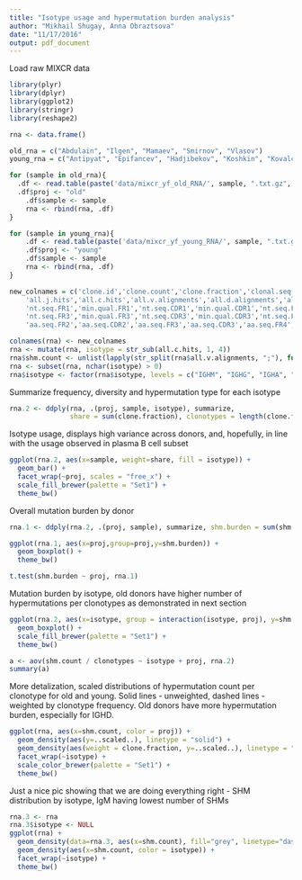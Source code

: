 ```yaml
---
title: "Isotype usage and hypermutation burden analysis"
author: "Mikhail Shugay, Anna Obraztsova"
date: "11/17/2016"
output: pdf_document
---
```


Load raw MIXCR data

```r
library(plyr)
library(dplyr)
library(ggplot2)
library(stringr)
library(reshape2)

rna <- data.frame()

old_rna = c("Abdulain", "Ilgen", "Mamaev", "Smirnov", "Vlasov")
young_rna = c("Antipyat", "Epifancev", "Hadjibekov", "Koshkin", "Kovalchuk")

for (sample in old_rna){
  .df <- read.table(paste('data/mixcr_yf_old_RNA/', sample, ".txt.gz", sep = ""), header=T, sep="\t", stringsAsFactors = F)
  .df$proj <- "old"
	.df$sample <- sample
	rna <- rbind(rna, .df)
}

for (sample in young_rna){
	.df <- read.table(paste('data/mixcr_yf_young_RNA/', sample, ".txt.gz", sep = ""), header=T, sep="\t", stringsAsFactors = F)
	.df$proj <- "young"
	.df$sample <- sample
	rna <- rbind(rna, .df)
}

new_colnames = c('clone.id','clone.count','clone.fraction','clonal.seq','clonal.seq.qual','all.v.hits','all.d.hits',
	'all.j.hits','all.c.hits','all.v.alignments','all.d.alignments','all.j.alignments','all.c.alignments',
	'nt.seq.FR1','min.qual.FR1','nt.seq.CDR1','min.qual.CDR1','nt.seq.FR2','min.qual.FR2','nt.seq.CDR2','min.qual.CDR2',
	'nt.seq.FR3','min.qual.FR3','nt.seq.CDR3','min.qual.CDR3','nt.seq.FR4','min.qual.FR4','aa.seq.FR1','aa.seq.CDR1',
	'aa.seq.FR2','aa.seq.CDR2','aa.seq.FR3','aa.seq.CDR3','aa.seq.FR4','ref.points', 'proj', 'sample')

colnames(rna) <- new_colnames
rna <- mutate(rna, isotype = str_sub(all.c.hits, 1, 4))
rna$shm.count <- unlist(lapply(str_split(rna$all.v.alignments, ";"), function(x) str_count(x[1], "S")))
rna <- subset(rna, nchar(isotype) > 0)
rna$isotype <- factor(rna$isotype, levels = c("IGHM", "IGHG", "IGHA", "IGHE", "IGHD"))
```

Summarize frequency, diversity and hypermutation type for each isotype

```r
rna.2 <- ddply(rna, .(proj, sample, isotype), summarize, 
               share = sum(clone.fraction), clonotypes = length(clone.fraction), shm.count = sum(shm.count))
```

Isotype usage, displays high variance across donors, and, hopefully, in line with the usage observed in plasma B cell subset

```r
ggplot(rna.2, aes(x=sample, weight=share, fill = isotype)) + 
  geom_bar() + 
  facet_wrap(~proj, scales = "free_x") + 
  scale_fill_brewer(palette = "Set1") +
  theme_bw()
```

Overall mutation burden by donor

```r
rna.1 <- ddply(rna.2, .(proj, sample), summarize, shm.burden = sum(shm.count)/sum(clonotypes))

ggplot(rna.1, aes(x=proj,group=proj,y=shm.burden)) +
  geom_boxplot() +
  theme_bw()

t.test(shm.burden ~ proj, rna.1)
```

Mutation burden by isotype, old donors have higher number of hypermutations per clonotypes as demonstrated in next section

```r
ggplot(rna.2, aes(x=isotype, group = interaction(isotype, proj), y=shm.count / clonotypes, fill=proj)) + 
  geom_boxplot() + 
  scale_fill_brewer(palette = "Set1") +
  theme_bw()

a <- aov(shm.count / clonotypes ~ isotype + proj, rna.2)
summary(a)
```

More detalization, scaled distributions of hypermutation count per clonotype for old and young. Solid lines - unweighted, dashed lines - weighted by clonotype frequency. Old donors have more hypermutation burden, especially for IGHD.

```r
ggplot(rna, aes(x=shm.count, color = proj)) + 
  geom_density(aes(y=..scaled..), linetype = "solid") + 
  geom_density(aes(weight = clone.fraction, y=..scaled..), linetype = "dashed") + 
  facet_wrap(~isotype) +
  scale_color_brewer(palette = "Set1") +
  theme_bw()
```

Just a nice pic showing that we are doing everything right - SHM distribution by isotype, IgM having lowest number of SHMs

```r
rna.3 <- rna
rna.3$isotype <- NULL
ggplot(rna) + 
  geom_density(data=rna.3, aes(x=shm.count), fill="grey", linetype="dashed") + 
  geom_density(aes(x=shm.count, color = isotype)) + 
  facet_wrap(~isotype) +
  theme_bw()
```